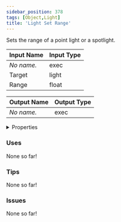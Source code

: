 ```yaml
---
sidebar_position: 378
tags: [Object,Light]
title: 'Light Set Range'
---
```


Sets the range of a point light or a spotlight.






<EsbSvg />

| Input Name | Input Type |
|-----------|-----------|
| *No name.* | exec |
| Target | light |
| Range | float |

| Output Name | Output Type |
|-----------|-----------|
| *No name.* | exec |


<details>
  <summary>Properties</summary>
  <div>
    <div>
    <table>
      <thead>
        <tr>
          <th>Is beta required?</th>
          <th>❌</th>
        </tr>
        <tr>
          <th>Is this chip a trolling risk?</th>
          <th>❌</th>
        </tr>
        <tr>
          <th>Is this chip a role assignment risk?</th>
          <th>❌</th>
        </tr>
        <tr>
          <th>Chip UUID</th>
          <th>214bb1b7-f808-4a36-9c10-113045b4fe44</th>
        </tr>
      </thead>
    </table>
    </div>
  </div>
</details>

### Uses

None so far!

### Tips

None so far!

### Issues

None so far!